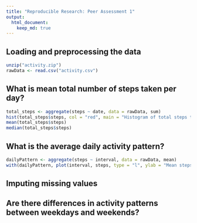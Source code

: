```yaml
---
title: "Reproducible Research: Peer Assessment 1"
output: 
  html_document:
    keep_md: true
---
```



## Loading and preprocessing the data


```r
unzip("activity.zip")
rawData <- read.csv("activity.csv")
```


## What is mean total number of steps taken per day?

```r
total_steps <- aggregate(steps ~ date, data = rawData, sum)
hist(total_steps$steps, col = "red", main = "Histogram of total steps taken each day", xlab = "Total Steps", breaks = 50)
mean(total_steps$steps)
median(total_steps$steps)
```


## What is the average daily activity pattern?

```r
dailyPattern <- aggregate(steps ~ interval, data = rawData, mean)
with(dailyPattern, plot(interval, steps, type = "l", ylab = "Mean steps"))
```

## Imputing missing values



## Are there differences in activity patterns between weekdays and weekends?
